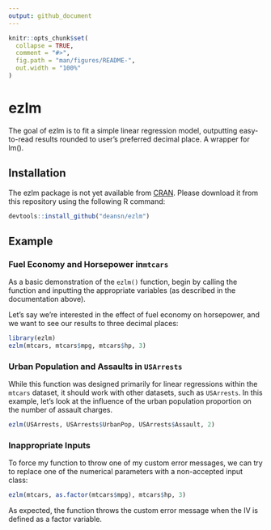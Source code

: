 ```yaml
---
output: github_document
---
```


<!-- README.md is generated from README.Rmd. Please edit that file -->

```r
knitr::opts_chunk$set(
  collapse = TRUE,
  comment = "#>",
  fig.path = "man/figures/README-",
  out.width = "100%"
)
```

# ezlm

<!-- badges: start -->
<!-- badges: end -->

The goal of ezlm is to fit a simple linear regression model, outputting easy-to-read
    results rounded to user's preferred decimal place. A wrapper for lm().

## Installation

The ezlm package is not yet available from [CRAN](https://CRAN.R-project.org). Please download it from this repository using the following R command:

``` r
devtools::install_github("deansn/ezlm")
```

## Example

### Fuel Economy and Horsepower in`mtcars`

As a basic demonstration of the `ezlm()` function, begin by calling the function and inputting the appropriate variables (as described in the documentation above).

Let's say we're interested in the effect of fuel economy on horsepower, and we want to see our results to three decimal places:

```r
library(ezlm)
ezlm(mtcars, mtcars$mpg, mtcars$hp, 3)
```


### Urban Population and Assaults in `USArrests`

While this function was designed primarily for linear regressions within the `mtcars` dataset, it should work with other datasets, such as `USArrests`. In this example, let's look at the influence of the urban population proportion on the number of assault charges.

```r
ezlm(USArrests, USArrests$UrbanPop, USArrests$Assault, 2)
```


### Inappropriate Inputs

To force my function to throw one of my custom error messages, we can try to replace one of the numerical parameters with a non-accepted input class:

```r
ezlm(mtcars, as.factor(mtcars$mpg), mtcars$hp, 3)
```

As expected, the function throws the custom error message when the IV is defined as a factor variable.

